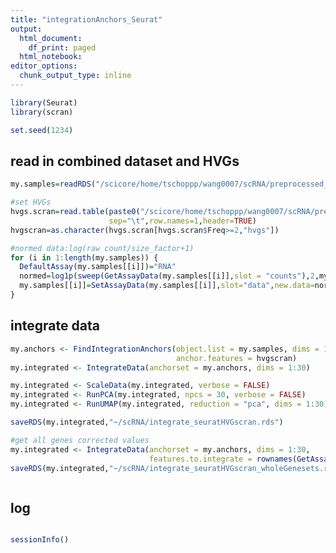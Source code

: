 ```yaml
---
title: "integrationAnchors_Seurat"
output: 
  html_document:
    df_print: paged
  html_notebook:
editor_options:
  chunk_output_type: inline
---
```


```r
library(Seurat)
library(scran)

set.seed(1234)
```

## read in combined dataset and HVGs

```r
my.samples=readRDS("/scicore/home/tschoppp/wang0007/scRNA/preprocessed_9samples.rds")

#set HVGs
hvgs.scran=read.table(paste0("/scicore/home/tschoppp/wang0007/scRNA/preprocessed_scranHVGs.txt"),
                      sep="\t",row.names=1,header=TRUE)
hvgscran=as.character(hvgs.scran[hvgs.scran$Freq>=2,"hvgs"])

```

```r
#normed data:log(raw count/size_factor+1)
for (i in 1:length(my.samples)) {
  DefaultAssay(my.samples[[i]])="RNA"
  normed=log1p(sweep(GetAssayData(my.samples[[i]],slot = "counts"),2,my.samples[[i]]@meta.data$size_factor,"/"))
  my.samples[[i]]=SetAssayData(my.samples[[i]],slot="data",new.data=normed)
}
```

## integrate data

```r
my.anchors <- FindIntegrationAnchors(object.list = my.samples, dims = 1:30,
                                     anchor.features = hvgscran)
my.integrated <- IntegrateData(anchorset = my.anchors, dims = 1:30)

```

```r
my.integrated <- ScaleData(my.integrated, verbose = FALSE)
my.integrated <- RunPCA(my.integrated, npcs = 30, verbose = FALSE)
my.integrated <- RunUMAP(my.integrated, reduction = "pca", dims = 1:30)

saveRDS(my.integrated,"~/scRNA/integrate_seuratHVGscran.rds")
```

```r
#get all genes corrected values
my.integrated <- IntegrateData(anchorset = my.anchors, dims = 1:30,
                               features.to.integrate = rownames(GetAssayData(my.samples$L21)))
saveRDS(my.integrated,"~/scRNA/integrate_seuratHVGscran_wholeGenesets.rds")
```

```r

```

## log

```r

```

```r
sessionInfo()
```
